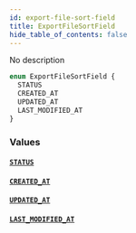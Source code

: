 ```yaml
---
id: export-file-sort-field
title: ExportFileSortField
hide_table_of_contents: false
---
```


No description

```graphql
enum ExportFileSortField {
  STATUS
  CREATED_AT
  UPDATED_AT
  LAST_MODIFIED_AT
}
```

### Values

#### [`STATUS`](#)

#### [`CREATED_AT`](#)

#### [`UPDATED_AT`](#)

#### [`LAST_MODIFIED_AT`](#)
